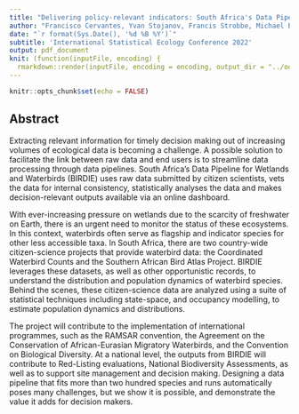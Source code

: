 ```yaml
---
title: "Delivering policy-relevant indicators: South Africa's Data Pipeline for Wetlands and Waterbirds"
author: "Francisco Cervantes, Yvan Stojanov, Francis Strobbe, Michael Brooks and Res Altwegg"
date: "`r format(Sys.Date(), '%d %B %Y')`"
subtitle: 'International Statistical Ecology Conference 2022'
output: pdf_document
knit: (function(inputFile, encoding) {
  rmarkdown::render(inputFile, encoding = encoding, output_dir = "../output") })
---
```


```r
knitr::opts_chunk$set(echo = FALSE)
```

## Abstract

Extracting relevant information for timely decision making out of increasing volumes of ecological data is becoming a challenge. A possible solution to facilitate the link between raw data and end users is to streamline data processing through data pipelines. South Africa's Data Pipeline for Wetlands and Waterbirds (BIRDIE) uses raw data submitted by citizen scientists, vets the data for internal consistency, statistically analyses the data and makes decision-relevant outputs available via an online dashboard.

With ever-increasing pressure on wetlands due to the scarcity of freshwater on Earth, there is an urgent need to monitor the status of these ecosystems. In this context, waterbirds often serve as flagship and indicator species for other less accessible taxa. In South Africa, there are two country-wide citizen-science projects that provide waterbird data: the Coordinated Waterbird Counts and the Southern African Bird Atlas Project. BIRDIE leverages these datasets, as well as other opportunistic records, to understand the distribution and population dynamics of waterbird species. Behind the scenes, these citizen-science data are analyzed using a suite of statistical techniques including state-space, and occupancy modelling, to estimate population dynamics and distributions.

The project will contribute to the implementation of international programmes, such as the RAMSAR convention, the Agreement on the Conservation of African-Eurasian Migratory Waterbirds, and the Convention on Biological Diversity. At a national level, the outputs from BIRDIE will contribute to Red-Listing evaluations, National Biodiversity Assessments, as well as to support site management and decision making. Designing a data pipeline that fits more than two hundred species and runs automatically poses many challenges, but we show it is possible, and demonstrate the value it adds for decision makers.
